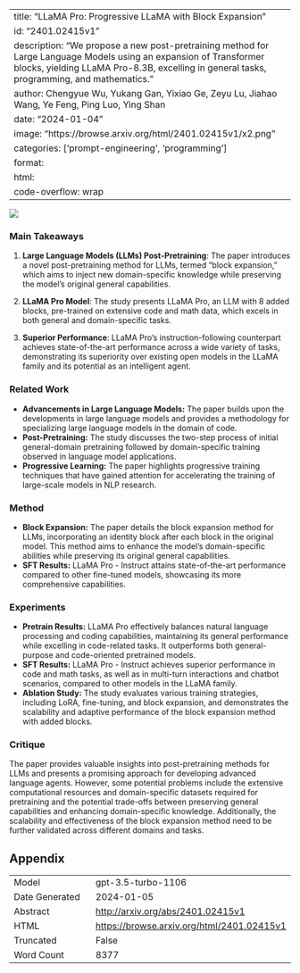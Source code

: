 
---
title: "LLaMA Pro: Progressive LLaMA with Block Expansion"
id: "2401.02415v1"
description: "We propose a new post-pretraining method for Large Language Models using an expansion of Transformer blocks, yielding LLaMA Pro-8.3B, excelling in general tasks, programming, and mathematics."
author: Chengyue Wu, Yukang Gan, Yixiao Ge, Zeyu Lu, Jiahao Wang, Ye Feng, Ping Luo, Ying Shan
date: "2024-01-04"
image: "https://browse.arxiv.org/html/2401.02415v1/x2.png"
categories: ['prompt-engineering', 'programming']
format:
  html:
    code-overflow: wrap
---

![](https://browse.arxiv.org/html/2401.02415v1/x2.png)

### Main Takeaways

1. **Large Language Models (LLMs) Post-Pretraining**: The paper introduces a novel post-pretraining method for LLMs, termed "block expansion," which aims to inject new domain-specific knowledge while preserving the model's original general capabilities.

2. **LLaMA Pro Model**: The study presents LLaMA Pro, an LLM with 8 added blocks, pre-trained on extensive code and math data, which excels in both general and domain-specific tasks.

3. **Superior Performance**: LLaMA Pro's instruction-following counterpart achieves state-of-the-art performance across a wide variety of tasks, demonstrating its superiority over existing open models in the LLaMA family and its potential as an intelligent agent.

### Related Work
- **Advancements in Large Language Models:** The paper builds upon the developments in large language models and provides a methodology for specializing large language models in the domain of code.
- **Post-Pretraining:** The study discusses the two-step process of initial general-domain pretraining followed by domain-specific training observed in language model applications.
- **Progressive Learning:** The paper highlights progressive training techniques that have gained attention for accelerating the training of large-scale models in NLP research.

### Method
- **Block Expansion:** The paper details the block expansion method for LLMs, incorporating an identity block after each block in the original model. This method aims to enhance the model's domain-specific abilities while preserving its original general capabilities.
- **SFT Results:** LLaMA Pro - Instruct attains state-of-the-art performance compared to other fine-tuned models, showcasing its more comprehensive capabilities.

### Experiments
- **Pretrain Results:** LLaMA Pro effectively balances natural language processing and coding capabilities, maintaining its general performance while excelling in code-related tasks. It outperforms both general-purpose and code-oriented pretrained models.
- **SFT Results:** LLaMA Pro - Instruct achieves superior performance in code and math tasks, as well as in multi-turn interactions and chatbot scenarios, compared to other models in the LLaMA family.
- **Ablation Study:** The study evaluates various training strategies, including LoRA, fine-tuning, and block expansion, and demonstrates the scalability and adaptive performance of the block expansion method with added blocks.

### Critique
The paper provides valuable insights into post-pretraining methods for LLMs and presents a promising approach for developing advanced language agents. However, some potential problems include the extensive computational resources and domain-specific datasets required for pretraining and the potential trade-offs between preserving general capabilities and enhancing domain-specific knowledge. Additionally, the scalability and effectiveness of the block expansion method need to be further validated across different domains and tasks.

## Appendix

|          |          |
|----------|----------|
| Model     | gpt-3.5-turbo-1106       |
| Date Generated     | 2024-01-05       |
| Abstract | [http://arxiv.org/abs/2401.02415v1](http://arxiv.org/abs/2401.02415v1)        |
| HTML     | [https://browse.arxiv.org/html/2401.02415v1](https://browse.arxiv.org/html/2401.02415v1)       |
| Truncated       | False       |
| Word Count       | 8377       |